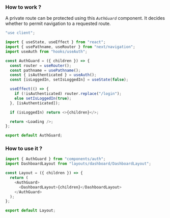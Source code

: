 ### How to work ?

A private route can be protected using this _`AuthGuard`_ component. It decides whether to permit navigation to a requested route.

```js AuthGuard.jsx
"use client";

import { useState, useEffect } from "react";
import { usePathname, useRouter } from "next/navigation";
import useAuth from "hooks/useAuth";

const AuthGuard = ({ children }) => {
  const router = useRouter();
  const pathname = usePathname();
  const { isAuthenticated } = useAuth();
  const [isLoggedIn, setIsLoggedIn] = useState(false);

  useEffect(() => {
    if (!isAuthenticated) router.replace("/login");
    else setIsLoggedIn(true);
  }, [isAuthenticated]);

  if (isLoggedIn) return <>{children}</>;

  return <Loading />;
};

export default AuthGuard;
```

### How to use it ?

```js layout.jsx
import { AuthGuard } from "components/auth";
import DashboardLayout from "layouts/dashboard/DashboardLayout";

const Layout = ({ children }) => {
  return (
    <AuthGuard>
      <DashboardLayout>{children}</DashboardLayout>
    </AuthGuard>
  );
};

export default Layout;
```
